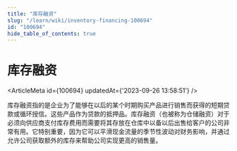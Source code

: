 ```yaml
---
title: "库存融资"
slug: "/learn/wiki/inventory-financing-100694"
id: "100694"
hide_table_of_contents: true
---
```



# 库存融资

<ArticleMeta id={100694} updatedAt={'2023-09-26 13:58:51'} />
<div className='border-solid border-b border-t-0 my-4 border-[var(--ifm-color-gray-300)]' />

库存融资指的是企业为了能够在以后的某个时期购买产品进行销售而获得的短期贷款或循环授信。这些产品作为贷款的抵押品。库存融资（也被称为仓储融资）对于必须向供应商支付库存费用而需要将其存放在仓库中以备以后出售给客户的公司非常有用。它特别重要，因为它可以平滑现金流量的季节性波动对财务影响，并通过允许公司获取额外的库存来帮助公司实现更高的销售量。
